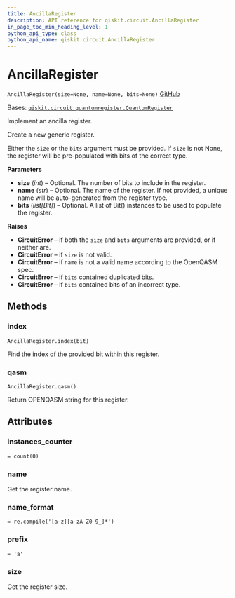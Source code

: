 ```yaml
---
title: AncillaRegister
description: API reference for qiskit.circuit.AncillaRegister
in_page_toc_min_heading_level: 1
python_api_type: class
python_api_name: qiskit.circuit.AncillaRegister
---
```


# AncillaRegister

<span id="qiskit.circuit.AncillaRegister" />

`AncillaRegister(size=None, name=None, bits=None)` [GitHub](https://github.com/qiskit/qiskit/tree/stable/0.22/qiskit/circuit/quantumregister.py "view source code")

Bases: [`qiskit.circuit.quantumregister.QuantumRegister`](qiskit.circuit.QuantumRegister "qiskit.circuit.quantumregister.QuantumRegister")

Implement an ancilla register.

Create a new generic register.

Either the `size` or the `bits` argument must be provided. If `size` is not None, the register will be pre-populated with bits of the correct type.

**Parameters**

*   **size** (*int*) – Optional. The number of bits to include in the register.
*   **name** (*str*) – Optional. The name of the register. If not provided, a unique name will be auto-generated from the register type.
*   **bits** (*list\[Bit]*) – Optional. A list of Bit() instances to be used to populate the register.

**Raises**

*   **CircuitError** – if both the `size` and `bits` arguments are provided, or if neither are.
*   **CircuitError** – if `size` is not valid.
*   **CircuitError** – if `name` is not a valid name according to the OpenQASM spec.
*   **CircuitError** – if `bits` contained duplicated bits.
*   **CircuitError** – if `bits` contained bits of an incorrect type.

## Methods

### index

<span id="qiskit.circuit.AncillaRegister.index" />

`AncillaRegister.index(bit)`

Find the index of the provided bit within this register.

### qasm

<span id="qiskit.circuit.AncillaRegister.qasm" />

`AncillaRegister.qasm()`

Return OPENQASM string for this register.

## Attributes

<span id="qiskit.circuit.AncillaRegister.instances_counter" />

### instances\_counter

`= count(0)`

<span id="qiskit.circuit.AncillaRegister.name" />

### name

Get the register name.

<span id="qiskit.circuit.AncillaRegister.name_format" />

### name\_format

`= re.compile('[a-z][a-zA-Z0-9_]*')`

<span id="qiskit.circuit.AncillaRegister.prefix" />

### prefix

`= 'a'`

<span id="qiskit.circuit.AncillaRegister.size" />

### size

Get the register size.

